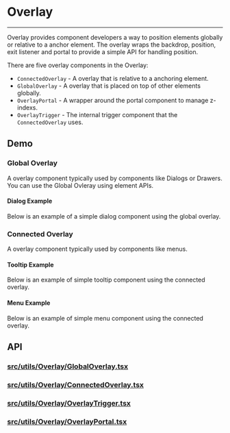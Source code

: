 
<Meta title="Docs/Utils/Overlay" />

# Overlay

---

Overlay provides component developers a way to position elements globally
or relative to a anchor element. The overlay wraps the backdrop, position, exit
listener and portal to provide a simple API for handling position.

There are five overlay components in the Overlay:

- `ConnectedOverlay` - A overlay that is relative to a anchoring element.
- `GlobalOverlay` - A overlay that is placed on top of other elements globally.
- `OverlayPortal` - A wrapper around the portal component to manage z-indexs.
- `OverlayTrigger` - The internal trigger component that the `ConnectedOverlay` uses.

## Demo

### Global Overlay
A overlay component typically used by components like Dialogs or Drawers.
You can use the Global Ovleray using element APIs.

<Canvas of={GlobalOverlayStories.ClickToOpen} sourceState="shown" />

#### Dialog Example
Below is an example of a simple dialog component using the global overlay.

<Canvas of={GlobalOverlayStories.DialogExample} sourceState="shown" />

### Connected Overlay
A overlay component typically used by components like menus.

<Canvas of={ConnectedOverlayStories.Simple} sourceState="shown" />

#### Tooltip Example
Below is an example of simple tooltip component using the connected overlay.

<Canvas of={ConnectedOverlayStories.TooltipExample} sourceState="shown" />

#### Menu Example
Below is an example of simple menu component using the connected overlay.

<Canvas of={ConnectedOverlayStories.MenuExample} sourceState="shown" />

## API
### [src/utils/Overlay/GlobalOverlay.tsx](https://github.com/reaviz/rdk/blob/master/src/Overlay/GlobalOverlay.tsx)
<Controls of={GlobalOverlayStories.DialogExample} />

### [src/utils/Overlay/ConnectedOverlay.tsx](https://github.com/reaviz/rdk/blob/master/src/Overlay/ConnectedOverlay.tsx)
<Controls of={ConnectedOverlayStories.Simple} />

### [src/utils/Overlay/OverlayTrigger.tsx](https://github.com/reaviz/rdk/blob/master/src/Overlay/OverlayTrigger.tsx)

<Controls of={OverlayTriggerStories.Simple} />

### [src/utils/Overlay/OverlayPortal.tsx](https://github.com/reaviz/rdk/blob/master/src/Overlay/OverlayPortal.tsx)

<Controls of={OverlayPortalStories.Simple} />
